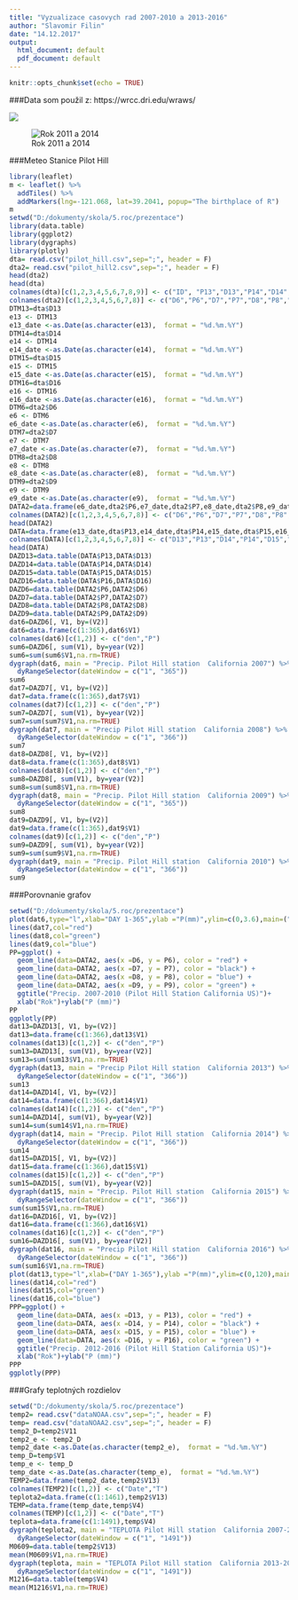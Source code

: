 ```yaml
---
title: "Vyzualizace casovych rad 2007-2010 a 2013-2016"
author: "Slavomir Filin"
date: "14.12.2017"
output:
  html_document: default
  pdf_document: default
---
```


```r
knitr::opts_chunk$set(echo = TRUE)
```


###Data som použil z: 
https://wrcc.dri.edu/wraws/

![](https://upload.wikimedia.org/wikipedia/commons/1/1c/Drought_area_in_California.svg)


![Rok 2011 a 2014](http://csglobe.com/wp-content/uploads/2015/05/California-will-run-out-of-water-very-soon.jpg)

###Meteo Stanice Pilot Hill 
```r
library(leaflet)
m <- leaflet() %>%
  addTiles() %>%  
  addMarkers(lng=-121.068, lat=39.2041, popup="The birthplace of R")
m  
setwd("D:/dokumenty/skola/5.roc/prezentace")
library(data.table)
library(ggplot2)
library(dygraphs)
library(plotly)
dta= read.csv("pilot_hill.csv",sep=";", header = F)
dta2= read.csv("pilot_hill2.csv",sep=";", header = F)
head(dta2)
head(dta)
colnames(dta)[c(1,2,3,4,5,6,7,8,9)] <- c("ID", "P13","D13","P14","D14","P15","D15","P16","D16")
colnames(dta2)[c(1,2,3,4,5,6,7,8)] <- c("D6","P6","D7","P7","D8","P8","D9","P9")
DTM13=dta$D13
e13 <- DTM13
e13_date <-as.Date(as.character(e13),  format = "%d.%m.%Y")
DTM14=dta$D14
e14 <- DTM14
e14_date <-as.Date(as.character(e14),  format = "%d.%m.%Y")
DTM15=dta$D15
e15 <- DTM15
e15_date <-as.Date(as.character(e15),  format = "%d.%m.%Y")
DTM16=dta$D16
e16 <- DTM16
e16_date <-as.Date(as.character(e16),  format = "%d.%m.%Y")
DTM6=dta2$D6
e6 <- DTM6
e6_date <-as.Date(as.character(e6),  format = "%d.%m.%Y")
DTM7=dta2$D7
e7 <- DTM7
e7_date <-as.Date(as.character(e7),  format = "%d.%m.%Y")
DTM8=dta2$D8
e8 <- DTM8
e8_date <-as.Date(as.character(e8),  format = "%d.%m.%Y")
DTM9=dta2$D9
e9 <- DTM9
e9_date <-as.Date(as.character(e9),  format = "%d.%m.%Y")
DATA2=data.frame(e6_date,dta2$P6,e7_date,dta2$P7,e8_date,dta2$P8,e9_date,dta2$P9)
colnames(DATA2)[c(1,2,3,4,5,6,7,8)] <- c("D6","P6","D7","P7","D8","P8","D9","P9")
head(DATA2)
DATA=data.frame(e13_date,dta$P13,e14_date,dta$P14,e15_date,dta$P15,e16_date,dta$P16)
colnames(DATA)[c(1,2,3,4,5,6,7,8)] <- c("D13","P13","D14","P14","D15","P15","D16","P16")
head(DATA)
DAZD13=data.table(DATA$P13,DATA$D13)
DAZD14=data.table(DATA$P14,DATA$D14)
DAZD15=data.table(DATA$P15,DATA$D15)
DAZD16=data.table(DATA$P16,DATA$D16)
DAZD6=data.table(DATA2$P6,DATA2$D6)
DAZD7=data.table(DATA2$P7,DATA2$D7)
DAZD8=data.table(DATA2$P8,DATA2$D8)
DAZD9=data.table(DATA2$P9,DATA2$D9)
dat6=DAZD6[, V1, by=(V2)]
dat6=data.frame(c(1:365),dat6$V1)
colnames(dat6)[c(1,2)] <- c("den","P")
sum6=DAZD6[, sum(V1), by=year(V2)]
sum6=sum(sum6$V1,na.rm=TRUE)
dygraph(dat6, main = "Precip. Pilot Hill station  California 2007") %>% 
  dyRangeSelector(dateWindow = c("1", "365"))
sum6
dat7=DAZD7[, V1, by=(V2)]
dat7=data.frame(c(1:365),dat7$V1)
colnames(dat7)[c(1,2)] <- c("den","P")
sum7=DAZD7[, sum(V1), by=year(V2)]
sum7=sum(sum7$V1,na.rm=TRUE)
dygraph(dat7, main = "Precip Pilot Hill station  California 2008") %>% 
  dyRangeSelector(dateWindow = c("1", "366"))
sum7
dat8=DAZD8[, V1, by=(V2)]
dat8=data.frame(c(1:365),dat8$V1)
colnames(dat8)[c(1,2)] <- c("den","P")
sum8=DAZD8[, sum(V1), by=year(V2)]
sum8=sum(sum8$V1,na.rm=TRUE)
dygraph(dat8, main = "Precip. Pilot Hill station  California 2009") %>% 
  dyRangeSelector(dateWindow = c("1", "365"))
sum8
dat9=DAZD9[, V1, by=(V2)]
dat9=data.frame(c(1:365),dat9$V1)
colnames(dat9)[c(1,2)] <- c("den","P")
sum9=DAZD9[, sum(V1), by=year(V2)]
sum9=sum(sum9$V1,na.rm=TRUE)
dygraph(dat9, main = "Precip. Pilot Hill station  California 2010") %>% 
  dyRangeSelector(dateWindow = c("1", "366"))
sum9
```
###Porovnanie grafov

```r
setwd("D:/dokumenty/skola/5.roc/prezentace")
plot(dat6,type="l",xlab="DAY 1-365",ylab ="P(mm)",ylim=c(0,3.6),main=("Precip. rok 2007-2010")) 
lines(dat7,col="red")
lines(dat8,col="green")
lines(dat9,col="blue")
PP=ggplot() + 
  geom_line(data=DATA2, aes(x =D6, y = P6), color = "red") +
  geom_line(data=DATA2, aes(x =D7, y = P7), color = "black") +
  geom_line(data=DATA2, aes(x =D8, y = P8), color = "blue") +
  geom_line(data=DATA2, aes(x =D9, y = P9), color = "green") +
  ggtitle("Precip. 2007-2010 (Pilot Hill Station California US)")+
  xlab("Rok")+ylab("P (mm)")
PP
ggplotly(PP)
dat13=DAZD13[, V1, by=(V2)]
dat13=data.frame(c(1:366),dat13$V1)
colnames(dat13)[c(1,2)] <- c("den","P")
sum13=DAZD13[, sum(V1), by=year(V2)]
sum13=sum(sum13$V1,na.rm=TRUE)
dygraph(dat13, main = "Precip Pilot Hill station  California 2013") %>% 
  dyRangeSelector(dateWindow = c("1", "366"))
sum13
dat14=DAZD14[, V1, by=(V2)]
dat14=data.frame(c(1:366),dat14$V1)
colnames(dat14)[c(1,2)] <- c("den","P")
sum14=DAZD14[, sum(V1), by=year(V2)]
sum14=sum(sum14$V1,na.rm=TRUE)
dygraph(dat14, main = "Precip. Pilot Hill station  California 2014") %>% 
  dyRangeSelector(dateWindow = c("1", "366"))
sum14
dat15=DAZD15[, V1, by=(V2)]
dat15=data.frame(c(1:366),dat15$V1)
colnames(dat15)[c(1,2)] <- c("den","P")
sum15=DAZD15[, sum(V1), by=year(V2)]
dygraph(dat15, main = "Precip. Pilot Hill station  California 2015") %>% 
  dyRangeSelector(dateWindow = c("1", "366"))
sum(sum15$V1,na.rm=TRUE)
dat16=DAZD16[, V1, by=(V2)]
dat16=data.frame(c(1:366),dat16$V1)
colnames(dat16)[c(1,2)] <- c("den","P")
sum16=DAZD16[, sum(V1), by=year(V2)]
dygraph(dat16, main = "Precip Pilot Hill station  California 2016") %>% 
  dyRangeSelector(dateWindow = c("1", "366"))
sum(sum16$V1,na.rm=TRUE)
plot(dat13,type="l",xlab=("DAY 1-365"),ylab ="P(mm)",ylim=c(0,120),main=("Precip. rok 2013-2016")) 
lines(dat14,col="red")
lines(dat15,col="green")
lines(dat16,col="blue")
PPP=ggplot() + 
  geom_line(data=DATA, aes(x =D13, y = P13), color = "red") +
  geom_line(data=DATA, aes(x =D14, y = P14), color = "black") +
  geom_line(data=DATA, aes(x =D15, y = P15), color = "blue") +
  geom_line(data=DATA, aes(x =D16, y = P16), color = "green") +
  ggtitle("Precip. 2012-2016 (Pilot Hill Station California US)")+
  xlab("Rok")+ylab("P (mm)")
PPP
ggplotly(PPP)
```
###Grafy teplotných rozdielov 

```r
setwd("D:/dokumenty/skola/5.roc/prezentace")
temp2= read.csv("dataNOAA.csv",sep=";", header = F)
temp= read.csv("dataNOAA2.csv",sep=";", header = F)
temp2_D=temp2$V11
temp2_e <- temp2_D
temp2_date <-as.Date(as.character(temp2_e),  format = "%d.%m.%Y")
temp_D=temp$V1
temp_e <- temp_D
temp_date <-as.Date(as.character(temp_e),  format = "%d.%m.%Y")
TEMP2=data.frame(temp2_date,temp2$V13)
colnames(TEMP2)[c(1,2)] <- c("Date","T")
teplota2=data.frame(c(1:1461),temp2$V13)
TEMP=data.frame(temp_date,temp$V4)
colnames(TEMP)[c(1,2)] <- c("Date","T")
teplota=data.frame(c(1:1491),temp$V4)
dygraph(teplota2, main = "TEPLOTA Pilot Hill station  California 2007-2010") %>% 
  dyRangeSelector(dateWindow = c("1", "1491"))
M0609=data.table(temp2$V13)
mean(M0609$V1,na.rm=TRUE)
dygraph(teplota, main = "TEPLOTA Pilot Hill station  California 2013-2016") %>% 
  dyRangeSelector(dateWindow = c("1", "1491"))
M1216=data.table(temp$V4)
mean(M1216$V1,na.rm=TRUE)
```
